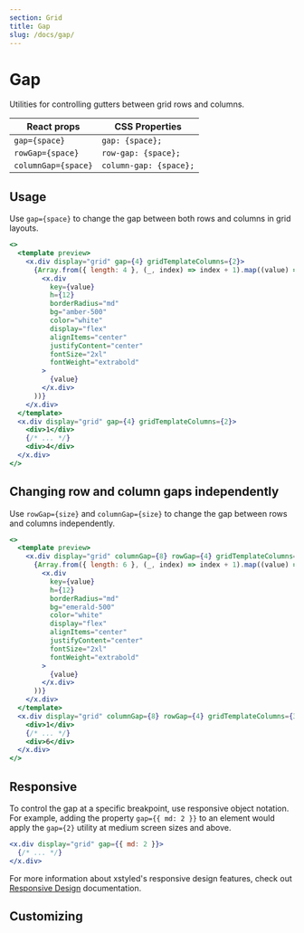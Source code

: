```yaml
---
section: Grid
title: Gap
slug: /docs/gap/
---
```


# Gap

Utilities for controlling gutters between grid rows and columns.

<carbon-ad />

| React props         | CSS Properties         |
| ------------------- | ---------------------- |
| `gap={space}`       | `gap: {space};`        |
| `rowGap={space}`    | `row-gap: {space};`    |
| `columnGap={space}` | `column-gap: {space};` |

## Usage

Use `gap={space}` to change the gap between both rows and columns in grid layouts.

```jsx preview color=amber
<>
  <template preview>
    <x.div display="grid" gap={4} gridTemplateColumns={2}>
      {Array.from({ length: 4 }, (_, index) => index + 1).map((value) => (
        <x.div
          key={value}
          h={12}
          borderRadius="md"
          bg="amber-500"
          color="white"
          display="flex"
          alignItems="center"
          justifyContent="center"
          fontSize="2xl"
          fontWeight="extrabold"
        >
          {value}
        </x.div>
      ))}
    </x.div>
  </template>
  <x.div display="grid" gap={4} gridTemplateColumns={2}>
    <div>1</div>
    {/* ... */}
    <div>4</div>
  </x.div>
</>
```

## Changing row and column gaps independently

Use `rowGap={size}` and `columnGap={size}` to change the gap between rows and columns independently.

```jsx preview color=emerald
<>
  <template preview>
    <x.div display="grid" columnGap={8} rowGap={4} gridTemplateColumns={3}>
      {Array.from({ length: 6 }, (_, index) => index + 1).map((value) => (
        <x.div
          key={value}
          h={12}
          borderRadius="md"
          bg="emerald-500"
          color="white"
          display="flex"
          alignItems="center"
          justifyContent="center"
          fontSize="2xl"
          fontWeight="extrabold"
        >
          {value}
        </x.div>
      ))}
    </x.div>
  </template>
  <x.div display="grid" columnGap={8} rowGap={4} gridTemplateColumns={3}>
    <div>1</div>
    {/* ... */}
    <div>6</div>
  </x.div>
</>
```

## Responsive

To control the gap at a specific breakpoint, use responsive object notation. For example, adding the property `gap={{ md: 2 }}` to an element would apply the `gap={2}` utility at medium screen sizes and above.

```jsx
<x.div display="grid" gap={{ md: 2 }}>
  {/* ... */}
</x.div>
```

For more information about xstyled's responsive design features, check out [Responsive Design](/docs/responsive-design/) documentation.

## Customizing


<CustomizeSpace />
